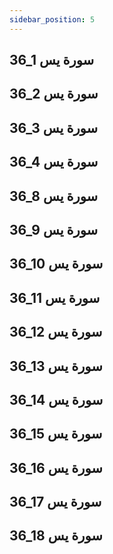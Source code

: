 ```yaml
---
sidebar_position: 5
---
```


## 36_1 سورة يس
<YouTube videoId='SVlXf_YYUKU' opts={opts} />

## 36_2 سورة يس
<YouTube videoId='pGXXRAPNq40' opts={opts} />

## 36_3 سورة يس
<YouTube videoId='0gSSqbJx0t0' opts={opts} />

## 36_4 سورة يس
<YouTube videoId='pWZD9fKDveM' opts={opts} />

## 36_8 سورة يس
<YouTube videoId='3pgYiOcwqFE' opts={opts} />

## 36_9 سورة يس
<YouTube videoId='snPt2lyv-Pk' opts={opts} />

## 36_10 سورة يس
<YouTube videoId='XGo5-ZN7YZI' opts={opts} />

## 36_11 سورة يس
<YouTube videoId='04AVsWPtQ3w' opts={opts} />

## 36_12 سورة يس
<YouTube videoId='TILVAYSwo1g' opts={opts} />

## 36_13 سورة يس
<YouTube videoId='1O77zlMA8Po' opts={opts} />

## 36_14 سورة يس
<YouTube videoId='XxTBB8OjMow' opts={opts} />

## 36_15 سورة يس
<YouTube videoId='QkmnX2hNDBo' opts={opts} />

## 36_16 سورة يس
<YouTube videoId='d0Dpaqx1I5o' opts={opts} />

## 36_17 سورة يس
<YouTube videoId='JhWcbFC1sEo' opts={opts} />

## 36_18 سورة يس
<YouTube videoId='eo3jifrDKGY' opts={opts} />
